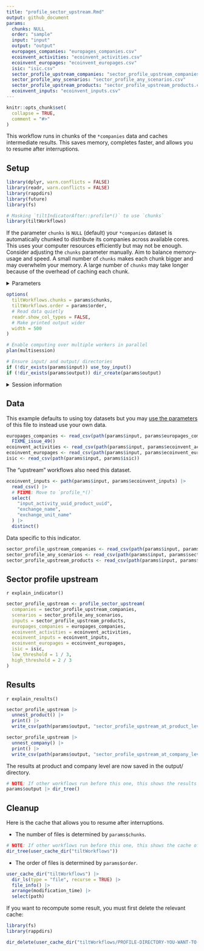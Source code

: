 ```yaml
---
title: "profile_sector_upstream.Rmd"
output: github_document
params:
  chunks: NULL
  order: "sample"
  input: "input"
  output: "output"
  europages_companies: "europages_companies.csv"
  ecoinvent_activities: "ecoinvent_activities.csv"
  ecoinvent_europages: "ecoinvent_europages.csv"
  isic: "isic.csv"
  sector_profile_upstream_companies: "sector_profile_upstream_companies.csv"
  sector_profile_any_scenarios: "sector_profile_any_scenarios.csv"
  sector_profile_upstream_products: "sector_profile_upstream_products.csv"
  ecoinvent_inputs: "ecoinvent_inputs.csv"
---
```


<!-- This file is generated from inst/extdata. Please edit that file -->

```r
knitr::opts_chunk$set(
  collapse = TRUE,
  comment = "#>"
)
```

This workflow runs in chunks of the `*companies` data and caches intermediate
results. This saves memory, completes faster, and allows you to resume after
interruptions.

## Setup

```r
library(dplyr, warn.conflicts = FALSE)
library(readr, warn.conflicts = FALSE)
library(rappdirs)
library(future)
library(fs)

# Masking `tiltIndicatorAfter::profile*()` to use `chunks`
library(tiltWorkflows)
```

If the parameter `chunks` is `NULL` (default) your `*companies` dataset is
automatically chunked to distribute its companies across available cores. This
uses your computer resources efficiently but may not be enough. Consider
adjusting the `chunks` parameter manually. Aim to balance memory-usage and
speed. A small number of `chunks` makes each chunk bigger and may overwhelm your
memory. A large number of `chunks` may take longer because of the overhead of
caching each chunk.

<details>
<summary>Parameters</summary>

```r
params
```

</details>

```r
options(
  tiltWorkflows.chunks = params$chunks,
  tiltWorkflows.order = params$order,
  # Read data quietly
  readr.show_col_types = FALSE,
  # Make printed output wider
  width = 500
)

# Enable computing over multiple workers in parallel
plan(multisession)

# Ensure input/ and output/ directories
if (!dir_exists(params$input)) use_toy_input()
if (!dir_exists(params$output)) dir_create(params$output)
```

<details>
<summary>Session information</summary>

```r
getwd()

availableCores()

dir_tree(params$input)

dir_tree(params$output)

sessioninfo::session_info()
```

</details>

## Data

This example defaults to using toy datasets but you may [use the
parameters](https://2degreesinvesting.github.io/tiltWorkflows/articles/tiltWorkflows.html)
of this file to instead use your own data.

```r
europages_companies <- read_csv(path(params$input, params$europages_companies)) |>
  FIXME_issue_49()
ecoinvent_activities <- read_csv(path(params$input, params$ecoinvent_activities))
ecoinvent_europages <- read_csv(path(params$input, params$ecoinvent_europages))
isic <- read_csv(path(params$input, params$isic))
```
The "upstream" workflows also need this dataset.

```r
ecoinvent_inputs <- path(params$input, params$ecoinvent_inputs) |>
  read_csv() |>
  # FIXME: Move to `profile_*()`
  select(
    "input_activity_uuid_product_uuid",
    "exchange_name",
    "exchange_unit_name"
  ) |>
  distinct()
```

Data specific to this indicator.

```r
sector_profile_upstream_companies <- read_csv(path(params$input, params$sector_profile_upstream_companies))
sector_profile_any_scenarios <- read_csv(path(params$input, params$sector_profile_any_scenarios))
sector_profile_upstream_products <- read_csv(path(params$input, params$sector_profile_upstream_products))
```

## Sector profile upstream

`r explain_indicator()`

```r
sector_profile_upstream <- profile_sector_upstream(
  companies = sector_profile_upstream_companies,
  scenarios = sector_profile_any_scenarios,
  inputs = sector_profile_upstream_products,
  europages_companies = europages_companies,
  ecoinvent_activities = ecoinvent_activities,
  ecoinvent_inputs = ecoinvent_inputs,
  ecoinvent_europages = ecoinvent_europages,
  isic = isic,
  low_threshold = 1 / 3,
  high_threshold = 2 / 3
)
```

## Results

`r explain_results()`

```r
sector_profile_upstream |>
  unnest_product() |>
  print() |>
  write_csv(path(params$output, "sector_profile_upstream_at_product_level.csv"))

sector_profile_upstream |>
  unnest_company() |>
  print() |>
  write_csv(path(params$output, "sector_profile_upstream_at_company_level.csv"))
```

The results at product and company level are now saved in the output/ directory.

```r
# NOTE: If other workflows run before this one, this shows the results of all
params$output |> dir_tree()
```
## Cleanup

Here is the cache that allows you to resume after interruptions. 

* The number of files is determined by `params$chunks`.

```r
# NOTE: If other workflows run before this one, this shows the cache of all
dir_tree(user_cache_dir("tiltWorkflows"))
```

* The order of files is determined by `params$order`.

```r
user_cache_dir("tiltWorkflows") |>
  dir_ls(type = "file", recurse = TRUE) |>
  file_info() |>
  arrange(modification_time) |>
  select(path)
```


If you want to recompute some result, you must first delete the relevant cache:

```r
library(fs)
library(rappdirs)

dir_delete(user_cache_dir("tiltWorkflows/PROFILE-DIRECTORY-YOU-WANT-TO-DELETE"))
```
